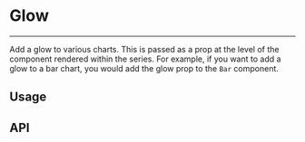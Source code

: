 
<Meta title="Docs/Utils/Glow" />

# Glow

---

Add a glow to various charts. This is passed as a prop at the level of the component rendered within the series.
For example, if you want to add a glow to a bar chart, you would add the glow prop to the `Bar` component.

## Usage

<Canvas of={GlowStories.BarGlow} /> 
<Canvas of={GlowStories.ScatterGlow} />
<Canvas of={GlowStories.BubbleGlow} />
<Canvas of={GlowStories.AreaGlow} />
<Canvas of={GlowStories.LineGlow} />

## API

```ts
interface Glow {
  /**
   * The color of the glow.
   */
  color?: string;

  /**
   * The x offset of the glow.
   */
  x?: number;

  /**
   * The y offset of the glow.
   */
  y?: number;

  /**
   * The blur radius of the glow.
   */
  blur?: number;
}
```